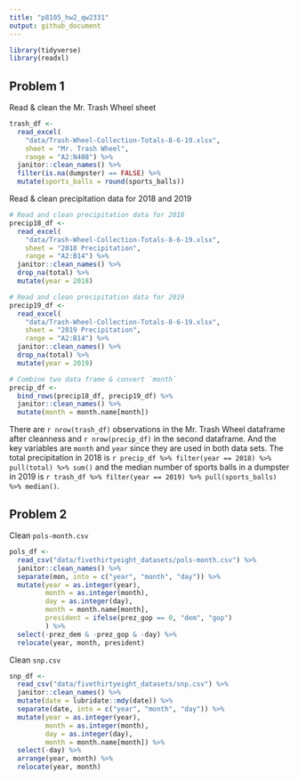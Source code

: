 ```yaml
---
title: "p8105_hw2_qw2331"
output: github_document
---
```


```r
library(tidyverse)
library(readxl)
```

## Problem 1

Read & clean the Mr. Trash Wheel sheet
```r
trash_df <- 
  read_excel(
    "data/Trash-Wheel-Collection-Totals-8-6-19.xlsx",
    sheet = "Mr. Trash Wheel",
    range = "A2:N408") %>% 
  janitor::clean_names() %>% 
  filter(is.na(dumpster) == FALSE) %>% 
  mutate(sports_balls = round(sports_balls))
```

Read & clean precipitation data for 2018 and 2019
```r
# Read and clean precipitation data for 2018
precip18_df <- 
  read_excel(
    "data/Trash-Wheel-Collection-Totals-8-6-19.xlsx",
    sheet = "2018 Precipitation",
    range = "A2:B14") %>% 
  janitor::clean_names() %>% 
  drop_na(total) %>% 
  mutate(year = 2018)

# Read and clean precipitation data for 2019
precip19_df <- 
  read_excel(
    "data/Trash-Wheel-Collection-Totals-8-6-19.xlsx",
    sheet = "2019 Precipitation",
    range = "A2:B14") %>% 
  janitor::clean_names() %>% 
  drop_na(total) %>% 
  mutate(year = 2019)

# Combine two data frame & convert `month`
precip_df <- 
  bind_rows(precip18_df, precip19_df) %>% 
  janitor::clean_names() %>% 
  mutate(month = month.name[month])
```

There are ``r nrow(trash_df)`` observations in the Mr. Trash Wheel dataframe after cleanness and ``r nrow(precip_df)`` in the second dataframe. And the key variables are `month` and `year` since they are used in both data sets. The total precipitation in 2018 is ``r precip_df %>% filter(year == 2018) %>% pull(total) %>% sum()`` and the median number of sports balls in a dumpster in 2019 is ``r trash_df %>% filter(year == 2019) %>% pull(sports_balls) %>% median()``.


## Problem 2

Clean `pols-month.csv`
```r
pols_df <- 
  read_csv("data/fivethirtyeight_datasets/pols-month.csv") %>% 
  janitor::clean_names() %>% 
  separate(mon, into = c("year", "month", "day")) %>% 
  mutate(year = as.integer(year),
         month = as.integer(month), 
         day = as.integer(day),
         month = month.name[month],
         president = ifelse(prez_gop == 0, "dem", "gop")
         ) %>% 
  select(-prez_dem & -prez_gop & -day) %>% 
  relocate(year, month, president)
```

Clean `snp.csv`
```r
snp_df <- 
  read_csv("data/fivethirtyeight_datasets/snp.csv") %>% 
  janitor::clean_names() %>% 
  mutate(date = lubridate::mdy(date)) %>% 
  separate(date, into = c("year", "month", "day")) %>% 
  mutate(year = as.integer(year),
         month = as.integer(month),
         day = as.integer(day),
         month = month.name[month]) %>% 
  select(-day) %>% 
  arrange(year, month) %>% 
  relocate(year, month)
```

